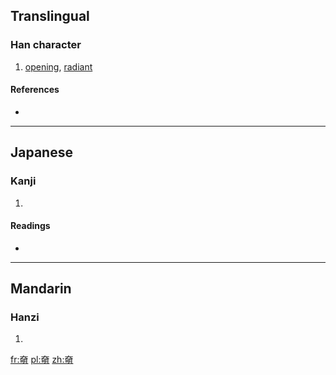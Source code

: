 ==Translingual==

===Han character===
{{Han char|rn=37|rad=大|as=08|sn=11|four=|canj=大日月 (KAB)}}

# [[opening]], [[radiant]]

====References====
* {{Han ref|kx=0252.140|dkj=05939|dj=0514.110|hdz=10543.070|uh=595B|ud=22875}}

----

==Japanese==

===Kanji===
{{ja-kanji|grade=|rs=大08}}

# {{defn|Japanese|sort=大08}}

====Readings====
* {{ja-readings|on=[[こう]] (kō)|kun=[[あきらか]] (akiraka)}}

----

==Mandarin==

===Hanzi===
{{cmn-hanzi|pin=[[hǎ]] ([[ha3]]), [[tǎi]] ([[tai3]]), [[xiǎng]] ([[xiang3]])|wg=ha<sup>3</sup>, t'ai<sup>3</sup>, hsiang<sup>3</sup>}}

# {{defn|Mandarin|sort=大08}}

[[fr:奛]]
[[pl:奛]]
[[zh:奛]]